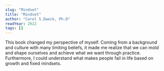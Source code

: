 ```yaml
---
slug: "Mindset"
title: "Mindset"
author: "Carol S.Dweck, Ph.D"
readYear: 2022
tags: []
---
```


This book changed my perspective of myself. Coming from a background and culture with many limiting beliefs, 
it made me realize that we can mold and shape ourselves and achieve what we want through practice. Furthermore, 
I could understand what makes people fail in life based on growth and fixed mindsets.